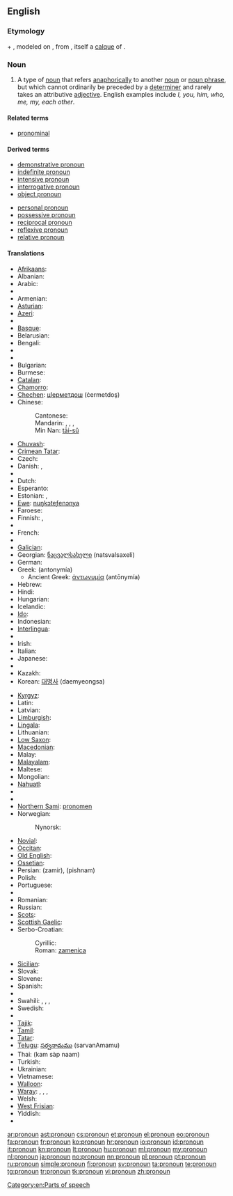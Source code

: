 ==English==
{{wikipedia}}

===Etymology===
{{term|pro-|lang=en}} + {{term|noun|lang=en}}, modeled on {{etyl|frm|en}} {{term|pronom|lang=frm}}, from {{etyl|la|en}} {{term|pronomen|lang=la}}, itself a [[calque]] of {{etyl|grc|en}} {{term|ἀντωνυμία|tr=antōnumia|lang=grc|sc=polytonic}}.

===Noun===
{{en-noun}}

# {{grammar}} A type of [[noun]] that refers [[anaphora|anaphorically]] to another [[noun]] or [[noun phrase]], but which cannot ordinarily be preceded by a [[determiner]] and rarely takes an attributive [[adjective]]. English examples include ''I, you, him, who, me, my, each other''.

====Related terms====
* [[pronominal]]

====Derived terms====
{{top2}}
* [[demonstrative pronoun]]
* [[indefinite pronoun]]
* [[intensive pronoun]]
* [[interrogative pronoun]]
* [[object pronoun]]
{{mid2}}
* [[personal pronoun]]
* [[possessive pronoun]]
* [[reciprocal pronoun]]
* [[reflexive pronoun]]
* [[relative pronoun]]
{{bottom}}

====Translations====
{{trans-top|pronoun}}
* [[Afrikaans]]: {{t+|af|voornaamwoord|xs=Afrikaans}}
* Albanian: {{t|sq|përemër|m|xs=Albanian}}
* Arabic: {{Arab|[[ضمير]]}} {{IPAchar|(ḍamīr)}} {{m}}
* {{trreq|an}}
* Armenian: {{t-|hy|դերանուն|tr=deranun}}
* [[Asturian]]: {{t+|ast|pronome|xs=Asturian}}
* [[Azeri]]: {{t-|az|əvəzlik|xs=Azeri}}
* {{trreq|ba}}
* [[Basque]]: {{t|eu|izenordain|xs=Basque}}
* Belarusian: {{t|be|займеннік|tr=zajmennik|xs=Belarusian}}
* Bengali: {{t|bn|সর্বনাম|tr=sawrbonam|sc=Beng|xs=Bengali}}
* {{trreq|bpy}}
* {{trreq|br}}
* Bulgarian: {{t-|bg|местоимение|n|tr=mestoiménie}}
* Burmese: {{t|my|နာမ်စား|sc=Mymr|tr=nanza:}}
* [[Catalan]]: {{t-|ca|pronom|m}}
* [[Chamorro]]: {{t|ch|klå'an|xs=Chamorro}}
* [[Chechen]]: [[цIерметдош]] (ċermetdoş)
* Chinese:
*: Cantonese: {{tø|yue|代詞|tr=doi6 ci4|sc=Hani|xs=Cantonese}}
*: Mandarin: {{t-|cmn|代詞|sc=Hani}}, {{t-|cmn|代词|tr=dàicí|sc=Hani}}, {{t-|cmn|代名詞|sc=Hani}}, {{t-|cmn|代名词|tr=dàimíngcí|sc=Hani}}
*: Min Nan: [[tāi-sû]]
* [[Chuvash]]: {{tø|cv|местоимени|sc=Cyrl|xs=Chuvash}}
* [[Crimean Tatar]]: {{tø|crh|zamir}}
* Czech: {{t+|cs|zájmeno|n}}
* Danish: {{t+|da|pronomen}}, {{t+|da|stedord}}
* {{trreq|dv}}
* Dutch: {{t+|nl|voornaamwoord|n}}
* Esperanto: {{t-|eo|pronomo|xs=Esperanto}}
* Estonian: {{t|et|asesõna}}, {{t|et|pronoomen}}
* [[Ewe]]: [[nuŋkɔteƒenɔnya]]
* Faroese: {{t|fo|fornavn|c}}
* Finnish: {{t-|fi|asemo}}, {{t+|fi|pronomini}}
* {{trreq|frp}}
* French: {{t+|fr|pronom|m}}
* {{trreq|fur}}
* [[Galician]]: {{t+|gl|pronome|xs=Galician}}
* Georgian: [[ნაცვალსახელი]] (natsvalsaxeli)
* German: {{t+|de|Pronomen|n}}
* Greek: {{t+|el|αντωνυμία|f}} (antonymía)
** Ancient Greek: [[ἀντωνυμία]] (antōnymía) {{f}}
* Hebrew: {{t|he|כינוי גוף|m|tr=kinoi guf}}
* Hindi: {{t-|hi|सर्वनाम|m|xs=Hindi}}
* Hungarian: {{t+|hu|névmás}}
* Icelandic: {{t+|is|fornafn|n}}
* [[Ido]]: {{t+|io|pronomo|xs=Ido}}
* Indonesian: {{t-|id|pronomina|xs=Indonesian}}
* [[Interlingua]]: {{t-|ia|pronomine|xs=Interlingua}}
* {{trreq|ie}}
* Irish: {{t+|ga|forainm|m|xs=Irish}}
* Italian: {{t+|it|pronome|m}}
* Japanese: {{t+|ja|代名詞|tr=daimeishí}}
* {{trreq|jv}}
* Kazakh: {{t-|kk|есімдік|sc=Cyrl|xs=Kazakh}}
* Korean: [[대명사]] (daemyeongsa)
{{trans-mid}}
* [[Kyrgyz]]: {{t|ky|ат атооч|sc=Cyrl|xs=Kyrgyz}}
* Latin: {{t-|la|pronomen|n|alt=prōnōmen}}
* Latvian: {{t|lv|vietniekvārds|m|xs=Latvian}}
* [[Limburgish]]: {{t+|nl|veurnaamwaord|n}}
* [[Lingala]]: {{t|ln|likitana|xs=Lingala}}
* Lithuanian: {{t+|lt|įvardis|m|xs=Lithuanian}}
* [[Low Saxon]]: {{t-|nds|pronomen|xs=Low Saxon}}
* [[Macedonian]]: {{t|mk|заменка|f|tr=zámenka}}
* Malay: {{t|ms|kata ganti diri|xs=Malay}}
* [[Malayalam]]: {{t|ml|സര്‍വ്വനാമം|sc=Mlym|xs=Malayalam}}
* Maltese: {{t+|mt|pronom|m|xs=Maltese}}
* Mongolian: {{t|mn|тѳлѳѳний нэр|tr=tölööniy ner|sc=Cyrl|xs=Mongolian}}
* [[Nahuatl]]: {{t|nah|tlācatōcāitl|xs=Nahuatl}}
* {{trreq|ne}}
* {{trreq|new}}
* [[Northern Sami]]: [[pronomen#Northern Sami|pronomen]]
* Norwegian: {{t+|no|pronomen}}
*: Nynorsk: {{t+|no|pronomen}}
* [[Novial]]: {{tø|nov|pronomine|xs=Novial}}
* [[Occitan]]: {{t-|oc|pronom|m|xs=Occitan}}
* [[Old English]]: {{t-|ang|binama|m|alt=bīnama|xs=Old English}}
* [[Ossetian]]: {{tø|os|номивæг|sc=Cyrl}}
* Persian: {{fa-Arab|[[ضمیر]]}} (zamir), {{fa-Arab|[[پیشنام]]}} (pishnam)
* Polish: {{t+|pl|zaimek|m}}
* Portuguese: {{t+|pt|pronome|m}}
* {{trreq|qu}}
* Romanian: {{t+|ro|pronume|n}}
* Russian: {{t+|ru|местоимение|n|tr=mestoiménije}}
* [[Scots]]: {{tø|sco|pronoun|xs=Scots}}
* [[Scottish Gaelic]]: {{t-|gd|riochdair|xs=Scottish Gaelic}}
* Serbo-Croatian:
*: Cyrillic: {{t-|sr|заменица|f|sc=Cyrl}}
*: Roman: [[zamenica#Serbian|zamenica]] {{f}}
* [[Sicilian]]: {{t+|scn|prunomu|m|xs=Sicilian}}
* Slovak: {{t-|sk|zámeno|n}}
* Slovene: {{t+|sl|zaimek|m|alt=zaímek}}
* Spanish: {{t+|es|pronombre|m}}
* {{trreq|su}}
* Swahili: {{t|sw|dhamiri|xs=Swahili}},  {{t|sw|kijina|xs=Swahili}},  {{t|sw|kiwakilishi|xs=Swahili}},  {{t+|sw|kitenzi jina|xs=Swahili}}
* Swedish: {{t+|sv|pronomen|n}}
* {{trreq|tl}}
* [[Tajik]]: {{t+|tg|ҷонишин|tr=jonişin|sc=Cyrl|xs=Tajik}}
* [[Tamil]]: {{t|ta|பெயர்ச்சொல்|tr=peyar-c-col|xs=Tamil}}
* [[Tatar]]: {{t|tt|алмашлык|sc=Cyrl|xs=Tatar}}
* [[Telugu]]: [[సర్వనామము]] (sarvanAmamu)
* Thai: {{Thai|[[คำสรรพนาม]]}} (kam sàp naam)
* Turkish: {{t+|tr|zamir}}
* Ukrainian: {{t|uk|займенник|m|xs=Ukrainian}}
* Vietnamese: {{t|vi|đại từ|xs=Vietnamese}}
* [[Walloon]]: {{t+|wa|prono|xs=Walloon}}
* [[Waray]]: {{tø|war|imbesngaran}},  {{tø|war|taligngaran}},  {{tø|war|talingaran}},  {{tø|war|talingáran}}
* Welsh: {{t|cy|rhagenw|m|xs=Welsh}}
* [[West Frisian]]: {{t+|fy|foarnamwurd|n|xs=West Frisian}}
* Yiddish: {{t|yi|פּראָנאָם|n|tr=pronom|xs=Yiddish}}
* {{trreq|zza}}
{{trans-bottom}}

[[Category:en:Parts of speech]]

[[ar:pronoun]]
[[ast:pronoun]]
[[cs:pronoun]]
[[et:pronoun]]
[[el:pronoun]]
[[eo:pronoun]]
[[fa:pronoun]]
[[fr:pronoun]]
[[ko:pronoun]]
[[hr:pronoun]]
[[io:pronoun]]
[[id:pronoun]]
[[it:pronoun]]
[[kn:pronoun]]
[[lt:pronoun]]
[[hu:pronoun]]
[[ml:pronoun]]
[[my:pronoun]]
[[nl:pronoun]]
[[ja:pronoun]]
[[no:pronoun]]
[[nn:pronoun]]
[[pl:pronoun]]
[[pt:pronoun]]
[[ru:pronoun]]
[[simple:pronoun]]
[[fi:pronoun]]
[[sv:pronoun]]
[[ta:pronoun]]
[[te:pronoun]]
[[tg:pronoun]]
[[tr:pronoun]]
[[tk:pronoun]]
[[vi:pronoun]]
[[zh:pronoun]]